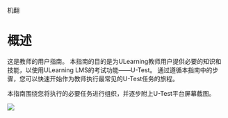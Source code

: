 机翻
# 概述 

这是教师的用户指南。 本指南的目的是为ULearning教师用户提供必要的知识和技能，以使用ULearning LMS的考试功能——U-Test。 通过遵循本指南中的步骤，您可以快速开始作为教师执行最常见的U-Test任务的旅程。 
 
本指南围绕您将执行的必要任务进行组织，并逐步附上U-Test平台屏幕截图。

![](/img/utest/overview01.png)